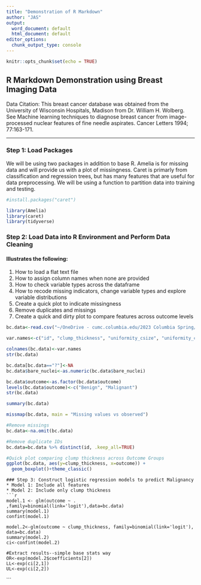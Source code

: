 ```yaml
---
title: "Demonstration of R Markdown"
author: "JAS"
output:
  word_document: default
  html_document: default
editor_options:
  chunk_output_type: console
---
```


```r
knitr::opts_chunk$set(echo = TRUE)
```


## R Markdown Demonstration using Breast Imaging Data
Data Citation: This breast cancer database was obtained from the University of Wisconsin Hospitals, Madison from Dr. William H. Wolberg.
See Machine learning techniques to diagnose breast cancer from image-processed nuclear features of fine needle aspirates. Cancer Letters 1994; 77:163-171.

***

### Step 1: Load Packages
We will be using two packages in addition to base R.
Amelia is for missing data and will provide us with a plot of missingness.
Caret is primarly from classification and regression trees, but has many features that are useful for data preprocessing. We will be using a function to partition data into training and testing.

```r

#install.packages("caret")

library(Amelia)
library(caret)
library(tidyverse)
```
### Step 2: Load Data into R Environment and Perform Data Cleaning
#### Illustrates the following:
1. How to load a flat text file
2. How to assign column names when none are provided
3. How to check variable types across the dataframe
4. How to recode missing indicators, change variable types and explore variable distributions
5. Create a quick plot to indicate missingness
6. Remove duplicates and missings
7. Create a quick and dirty plot to compare features across outcome levels
```r

bc.data<-read.csv("~/OneDrive - cumc.columbia.edu/2023 Columbia Spring/Machine Learning for Epi/ML_Learning_Module4/breast-cancer-wisconsin.data.txt", header=FALSE)

var.names<-c("id", "clump_thickness", "uniformity_csize", "uniformity_cshape", "marg_adhesion", "single_ecell_size", "bare_nuclei", "b_chromatin", "normal_nucleoli", "mitoses", "outcome")

colnames(bc.data)<-var.names
str(bc.data)

bc.data[bc.data=="?"]<-NA
bc.data$bare_nuclei<-as.numeric(bc.data$bare_nuclei)

bc.data$outcome<-as.factor(bc.data$outcome)
levels(bc.data$outcome)<-c("Benign", "Malignant")
str(bc.data)

summary(bc.data)

missmap(bc.data, main = "Missing values vs observed")

#Remove missings
bc.data<-na.omit(bc.data)

#Remove duplicate IDs
bc.data=bc.data %>% distinct(id, .keep_all=TRUE)

#Quick plot comparing clump thickness across Outcome Groups
ggplot(bc.data, aes(y=clump_thickness, x=outcome)) + 
  geom_boxplot()+theme_classic()


```

```
### Step 3: Construct logistic regression models to predict Malignancy
* Model 1: Include all features
* Model 2: Include only clump thickness
```r

model.1 <- glm(outcome ~ . ,family=binomial(link='logit'),data=bc.data)
summary(model.1)
confint(model.1)

model.2<-glm(outcome ~ clump_thickness, family=binomial(link='logit'), data=bc.data)
summary(model.2)
ci<-confint(model.2)

#Extract results--simple base stats way
OR<-exp(model.2$coefficients[2])
LL<-exp(ci[2,1])
UL<-exp(ci[2,2])

```


```

